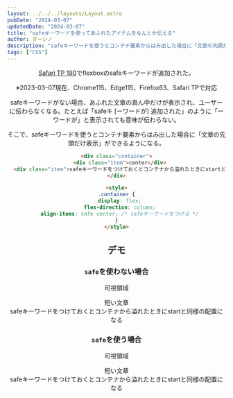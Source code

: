 ```yaml
---
layout: ../../../layouts/Layout.astro
pubDate: "2024-03-07"
updatedDate: "2024-03-07"
title: "safeキーワードを使ってあふれたアイテムをなんとか伝える"
author: ダーシノ
description: "safeキーワードを使うとコンテナ要素からはみ出した場合に「文章の先頭だけ表示」ができるようになる。"
tags: ["CSS"]
---
```



<Header {...frontmatter} />

[Safari TP 190](https://webkit.org/blog/15127/release-notes-for-safari-technology-preview-190/)でflexboxのsafeキーワードが追加された。

※2023-03-07現在、Chrome115、Edge115、Firefox63、Safari TPで対応

safeキーワードがない場合、あふれた文章の真ん中だけが表示され、ユーザーに伝わらなくなる。たとえば「safeキ [ーワードが] 追加された」のように「ーワードが」と表示されても意味が伝わらない。

そこで、safeキーワードを使うとコンテナ要素からはみ出した場合に「文章の先頭だけ表示」ができるようになる。


```html
<div class="container">
  <div class="item">center</div>
  <div class="item">safeキーワードをつけておくとコンテナから溢れたときにstartと同様の配置になる</div>
</div>

<style>
.container {
  display: flex;
  flex-direction: column;
  align-items: safe center; /* safeキーワードをつける */
}
</style>
```


## デモ

### `safe`を使わない場合
<div class="container">
  <p>可視領域</p>
  <div class="item">短い文章</div>
  <div class="item">safeキーワードをつけておくとコンテナから溢れたときにstartと同様の配置になる</div>
</div>


### `safe`を使う場合
<div class="safe-container">
  <p>可視領域</p>
  <div class="item">短い文章</div>
  <div class="item">safeキーワードをつけておくとコンテナから溢れたときにstartと同様の配置になる</div>
</div>

<style>{`
.safe-container,
.container {
  display: flex;
  flex-direction: column;
  width: 30ch;
  border: 4px solid;
  padding: 1em;

  background-color: #eee;
}

.container {
  align-items: center;
}
.safe-container {
  align-items: safe center;
}

.item {
  border: 4px solid;
  white-space: nowrap;
}
`}</style>
